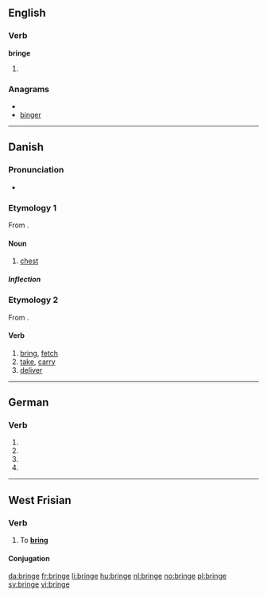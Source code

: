 ==English==

===Verb===
'''bringe'''

# {{obsolete spelling of|bring}}

===Anagrams===
* {{alphagram|beginr}}
* [[binger#English|binger]]

----

==Danish==

===Pronunciation===
* {{IPA|/brengə/|[ˈb̥ʁæŋə]|lang=da}}

===Etymology 1===
From {{etyl|non|da}} {{term|bringa|lang=non}}.

====Noun====
{{da-noun|n|r}}

# [[chest]]

=====Inflection=====
{{da-noun-infl|n|r}}

===Etymology 2===
From {{etyl|gml|da}} {{term|bringen|lang=gml}}.

====Verb====
{{da-verb|bring|bringe|bringer|bragte|er/har|bragt}}

# [[bring]], [[fetch]]
# [[take]], [[carry]]
# [[deliver]]

----

==German==

===Verb===
{{infl|de}}

# {{de-verb form of|bringen|1|s|g}}
# {{de-verb form of|bringen|1|s|k1}}
# {{de-verb form of|bringen|3|s|k1}}
# {{de-verb form of|bringen|i|s}}

----

==West Frisian==

===Verb===
{{infl|fy|verb}}

# To '''[[bring]]'''

====Conjugation====
{{fy-conj|bring|bringst|bringt|bringe|brocht|brochtst|brocht|brochten|bringend|bring|hawwe|brocht}}

[[da:bringe]]
[[fr:bringe]]
[[li:bringe]]
[[hu:bringe]]
[[nl:bringe]]
[[no:bringe]]
[[pl:bringe]]
[[sv:bringe]]
[[vi:bringe]]